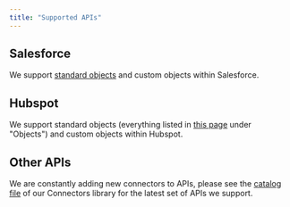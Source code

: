 ```yaml
---
title: "Supported APIs"
---
```


## Salesforce

We support [standard objects](https://developer.salesforce.com/docs/atlas.en-us.object%5Freference.meta/object%5Freference/sforce%5Fapi%5Fobjects%5Flist.htm) and custom objects within Salesforce.

## Hubspot

We support standard objects (everything listed in [this page](https://developers.hubspot.com/docs/api/crm/understanding-the-crm) under "Objects") and custom objects within Hubspot.

## Other APIs

We are constantly adding new connectors to APIs, please see the [catalog file](https://github.com/amp-labs/connectors/blob/main/providers/catalog.go) of our Connectors library for the latest set of APIs we support.